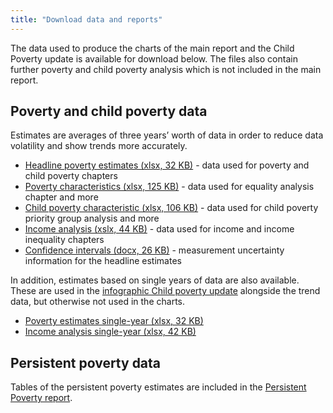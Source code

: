 ---
title: "Download data and reports"
---

<!-- Include skip target at the top of the document -->

<script>
  $(document).ready(function(){
    $head = $('#header');
    $head.prepend('<div class=\"skiptarget\"><a id=\"maincontent\">-</a></div>')
    });
</script>

The data used to produce the charts of the main report and the Child Poverty update is available for download below. The files also contain further poverty and child poverty analysis which is not included in the main report.
  
## Poverty and child poverty data

Estimates are averages of three years' worth of data in order to reduce data volatility and show trends more accurately. 

- [Headline poverty estimates (xlsx, 32 KB)](xls/Poverty three-year average.xlsx) - data used for poverty and child poverty chapters
- [Poverty characteristics (xlsx, 125 KB)](xls/Poverty characteristics.xlsx) - data used for equality analysis chapter and more
- [Child poverty characteristic (xlsx, 106 KB)](xls/Child poverty characteristics.xlsx) - data used for child poverty priority group analysis and more
- [Income analysis (xslx, 44 KB)](xls/Income three-year average.xlsx) - data used for income and income inequality chapters
- [Confidence intervals (docx, 26 KB)](https://www.gov.scot/binaries/content/documents/govscot/publications/statistics/2020/03/poverty-income-inequality-scotland-2016-19/documents/confidence-intervals/confidence-intervals/govscot%3Adocument/confidence-intervals.docx) - measurement uncertainty information for the headline estimates

In addition, estimates based on single years of data are also available. These are used in the [infographic Child poverty update](cpupdate.html) alongside the trend data, but otherwise not used in the charts.

- [Poverty estimates single-year (xlsx, 32 KB)](xls/Poverty single year.xlsx)
- [Income analysis single-year (xlsx, 42 KB)](xls/Income single year.xlsx)

## Persistent poverty data

Tables of the persistent poverty estimates are included in the [Persistent Poverty report](persistent.html).



